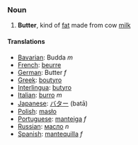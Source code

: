 === Noun ===
#'''Butter''', kind of [[fat]] made from cow [[milk]]

==== Translations ====
*[[Bavarian]]: Budda ''m''
*[[French]]: [[beurre]]
*[[German]]: Butter ''f''
*[[Greek]]: [[boutyro]]
*[[Interlingua]]: [[butyro]]
*[[Italian]]: [[burro]] ''m''
*[[Japanese]]: [[バター]] (batā)
*[[Polish]]: [[masło]]
*[[Portuguese]]: [[manteiga]] ''f''
*[[Russian]]: [[масло]] ''n''
*[[Spanish]]: [[mantequilla]] ''f''